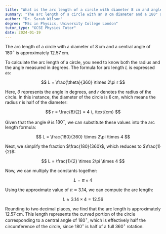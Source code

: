 ```yaml
---
title: "What is the arc length of a circle with diameter 8 cm and angle 180°?"
summary: "The arc length of a circle with an 8 cm diameter and a 180° angle is 12.57 cm."
author: "Dr. Sarah Wilson"
degree: "MSc in Physics, University College London"
tutor_type: "GCSE Physics Tutor"
date: 2024-01-19
---
```


The arc length of a circle with a diameter of $8 \, \text{cm}$ and a central angle of $180^\circ$ is approximately $12.57 \, \text{cm}$.

To calculate the arc length of a circle, you need to know both the radius and the angle measured in degrees. The formula for arc length $L$ is expressed as:

$$
L = \frac{\theta}{360} \times 2\pi r
$$

Here, $\theta$ represents the angle in degrees, and $r$ denotes the radius of the circle. In this instance, the diameter of the circle is $8 \, \text{cm}$, which means the radius $r$ is half of the diameter:

$$
r = \frac{8}{2} = 4 \, \text{cm}
$$

Given that the angle $\theta$ is $180^\circ$, we can substitute these values into the arc length formula:

$$
L = \frac{180}{360} \times 2\pi \times 4
$$

Next, we simplify the fraction $\frac{180}{360}$, which reduces to $\frac{1}{2}$:

$$
L = \frac{1}{2} \times 2\pi \times 4
$$

Now, we can multiply the constants together:

$$
L = \pi \times 4
$$

Using the approximate value of $\pi \approx 3.14$, we can compute the arc length:

$$
L \approx 3.14 \times 4 = 12.56
$$

Rounding to two decimal places, we find that the arc length is approximately $12.57 \, \text{cm}$. This length represents the curved portion of the circle corresponding to a central angle of $180^\circ$, which is effectively half the circumference of the circle, since $180^\circ$ is half of a full $360^\circ$ rotation.
    